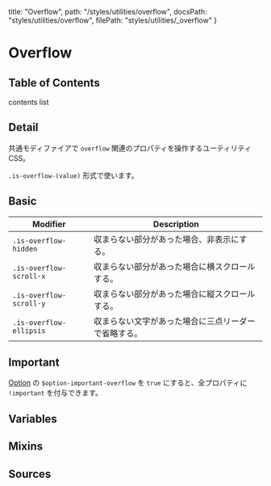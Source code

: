   title: "Overflow",
  path: "/styles/utilities/overflow",
  docsPath: "styles/utilities/overflow",
  filePath: "styles/utilities/_overflow"
}


# Overflow

## Table of Contents

contents list

## Detail

共通モディファイアで `overflow` 関連のプロパティを操作するユーティリティ CSS。

`.is-overflow-(value)` 形式で使います。

## Basic

<PreviewOverflowBasic />

| Modifier                | Description                                          |
| ----------------------- | ---------------------------------------------------- |
| `.is-overflow-hidden`   | 収まらない部分があった場合、非表示にする。           |
| `.is-overflow-scroll-x` | 収まらない部分があった場合に横スクロールする。       |
| `.is-overflow-scroll-y` | 収まらない部分があった場合に縦スクロールする。       |
| `.is-overflow-ellipsis` | 収まらない文字があった場合に三点リーダーで省略する。 |

## Important

[Option](/configs/variables/option#option-important-xxxx) の `$option-important-overflow` を `true` にすると、全プロパティに `!important` を付与できます。

## Variables

<PreviewVariablesSingle filePath={meta.filePath} viewCompiled={false} />

## Mixins

<PreviewMixins filePath={meta.filePath} />

## Sources

<PreviewSources
  title={meta.title}
  docsPath={meta.docsPath}
  scssPath={meta.filePath}
/>
